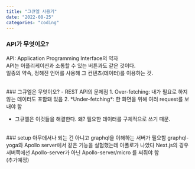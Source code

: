 ```yaml
---
title: "그큐엘 사용기"
date: "2022-08-25"
categories: "coding"
---
```


### API가 무엇이오?
API: Application Programming Interface의 약자  
API는 어플리케이션과 소통할 수 있는 버튼과도 같은 것이다.  
일종의 약속, 정해진 언어를 사용해 그 컨텐츠(데이터)를 이용하는 것.

<br/>
### 그큐엘은 무엇이오?
- REST API의 문제점
   1. Over-fetching: 내가 필요로 하지 않는 데이터도 포함돼 있음
   2. *Under-fetching*: 한 화면을 위해 여러 request를 보내야 함

- 그큐엘은 이것들을 해결한다. 왜? 필요한 데이터를 구체적으로 쓰기 때문.  

<br/>
### setup
아무데서나 되는 건 아니고 graphql을 이해하는 서버가 필요함  
graphql-yoga와 Apollo server에서 같은 기능을 실험했는데 아폴로가 나았다  
Next.js의 경우 서버쪽에선 Apollo-server가 아닌 Apollo-server/micro 를 써줘야 함  

<br/>
(추가예정)